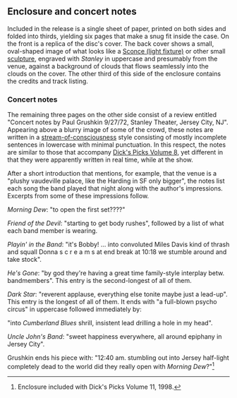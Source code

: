 
==Enclosure and concert notes==

Included in the release is a single sheet of paper, printed on both sides and folded into thirds, yielding six pages that make a snug fit inside the case.  On the front is a replica of the disc's cover.  The back cover shows a small, oval-shaped image of what looks like a [[Sconce (light fixture)]] or other small [[sculpture]], engraved with ''Stanley'' in uppercase and presumably from the venue, against a background of clouds that flows seamlessly into the clouds on the cover.  The other third of this side of the enclosure contains the credits and track listing.

=== Concert notes ===
The remaining three pages on the other side consist of a review entitled "Concert notes by Paul Grushkin 9/27/72, Stanley Theater, Jersey City, NJ".  Appearing above a blurry image of some of the crowd, these notes are written in a [[Stream of consciousness|stream-of-consciousness]] style consisting of mostly incomplete sentences in lowercase with minimal punctuation.  In this respect, the notes are similar to those that accompany [[Dick's Picks Volume 8]], yet different in that they were apparently written in real time, while at the show.  

After a short introduction that mentions, for example, that the venue is a "plushy vaudeville palace, like the Harding in SF only bigger", the notes list each song the band played that night along with the author's impressions.  Excerpts from some of these impressions follow.

''Morning Dew'': "to open the first set????"

''Friend of the Devil'': "starting to get body rushes", followed by a list of what each band member is wearing.

''Playin' in the Band'': "it's Bobby! ... into convoluted Miles Davis kind of thrash and squall Donna s c r e a m s at end break at 10:18 we stumble around and take stock".

''He's Gone'': "by god they're having a great time family-style interplay betw. bandmembers".  This entry is the second-longest of all of them.

''Dark Star'': "reverent applause, everything else tonite maybe just a lead-up".  This entry is the longest of all of them.  It ends with "a full-blown psycho circus" in uppercase followed immediately by:

"into ''Cumberland Blues'' shrill, insistent lead drilling a hole in my head".

''Uncle John's Band'': "sweet happiness everywhere, all around  epiphany in Jersey City".

Grushkin ends his piece with: "12:40 am. stumbling out into Jersey half-light completely dead to the world did they really open with ''Morning Dew''?"<ref>Enclosure included with Dick's Picks Volume 11, 1998.</ref>

